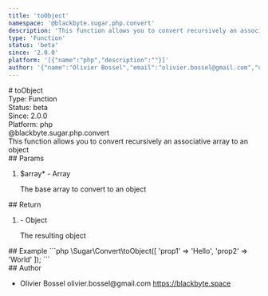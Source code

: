 ```yaml
---
title: 'toObject'
namespace: '@blackbyte.sugar.php.convert'
description: 'This function allows you to convert recursively an associative array to an object'
type: 'Function'
status: 'beta'
since: '2.0.0'
platform: '[{"name":"php","description":""}]'
author: '{"name":"Olivier Bossel","email":"olivier.bossel@gmail.com","url":"https://blackbyte.space"}'
---
```


<div class="docmap-mdx">
  # toObject
  <div class="_metas">
    <div class="_type">
      <span class="_type-label">Type:</span>
      <span class="_type-value">Function</span>
    </div>
    <div class="_status">
      <span class="_status-label">Status:</span>
      <span class="_status-value -beta">beta</span>
    </div>
    <div class="_since">
      <span class="_since-label">Since:</span>
      <span class="_since-value">2.0.0</span>
    </div>
    <div class="_platform">
      <span class="_platform-label">Platform:</span>
      <span class="_platform-value -php">php</span>
    </div>
  </div>
  <div class="_namespace">@blackbyte.sugar.php.convert</div>
  <div class="_description typo-lead typo-format">
    This function allows you to convert recursively an associative array to an
    object
  </div>
  <div class="_params">
    ## Params
    <ol class="_list">
      <li class="_item">
        <span class="_name">
          $array<span class="_required">*</span>
        </span>
        <span class="_default">-</span> <span class="_type">Array</span>
        <p class="_description">The base array to convert to an object</p>
      </li>
    </ol>
  </div>
  <div class="_return">
    ## Return
    <ol class="_list">
      <li class="_item">
        <span class="_default">-</span>
        <span class="_type">Object</span>
        <p class="_description">The resulting object</p>
      </li>
    </ol>
  </div>
  <div class="_examples">
    ## Example ```php \Sugar\Convert\toObject([ 'prop1' => 'Hello', 'prop2' =>
    'World' ]); ```
  </div>
  <div class="_author">
    ## Author
    <ul class="_list">
      <li class="_item">
        <span class="_name">Olivier Bossel</span>
        <span class="_email">olivier.bossel@gmail.com</span>
        <a href="https://blackbyte.space" target="_blank" class="_url">
          https://blackbyte.space
        </a>
      </li>
    </ul>
  </div>
</div>
